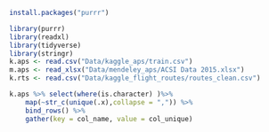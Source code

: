 ```r
install.packages("purrr")
```

```r
library(purrr)
library(readxl)
library(tidyverse)
library(stringr)
k.aps <- read.csv("Data/kaggle_aps/train.csv")
m.aps <- read_xlsx("Data/mendeley_aps/ACSI Data 2015.xlsx")
k.rts <- read.csv("Data/kaggle_flight_routes/routes_clean.csv")
```
```r
k.aps %>% select(where(is.character) )%>% 
    map(~str_c(unique(.x),collapse = ",")) %>% 
    bind_rows() %>% 
    gather(key = col_name, value = col_unique)
    

```

